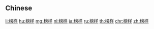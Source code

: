 ==Chinese==
{{zh-see|榜樣}}

[[li:榜样]]
[[hu:榜样]]
[[mg:榜样]]
[[nl:榜样]]
[[ja:榜样]]
[[ru:榜样]]
[[th:榜样]]
[[chr:榜样]]
[[zh:榜样]]